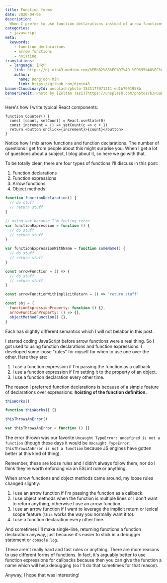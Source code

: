 ```yaml
---
title: Function forms
date: 2020-04-05
description:
  When I prefer to use function declarations instead of arrow functions
categories:
  - javascript
meta:
  keywords:
    - function declarations
    - arrow functions
    - hoisting
translations:
  - language: 한국어
    link: https://dj-min43.medium.com/%EB%B2%88%EC%97%AD-%ED%95%A8%EC%88%98%EC%9D%98-%ED%98%95%ED%83%9C%EB%93%A4-81ea5879010b
    author:
      name: Dongjoon Min
      link: https://github.com/djmin43
bannerCloudinaryId: unsplash/photo-1531177071211-ed1b7991958b
bannerCredit: Photo by [Zoltan Tasi](https://unsplash.com/photos/b3PuuRU8IPc)
---
```


Here's how I write typical React components:

```tsx
function Counter() {
  const [count, setCount] = React.useState(0)
  const increment = () => setCount(c => c + 1)
  return <button onClick={increment}>{count}</button>
}
```

Notice how I mix arrow functions and function declarations. The number of
questions I get from people about this might surprise you. When I get a lot of
questions about a subject, I blog about it, so here we go with that.

To be totally clear, there are four types of functions I'll discuss in this
post:

1. Function declarations
2. Function expressions
3. Arrow functions
4. Object methods

```js
function functionDeclaration() {
  // do stuff
  // return stuff
}

// using var because I'm feeling retro
var functionExpression = function () {
  // do stuff
  // return stuff
}

var functionExpressionWithName = function someName() {
  // do stuff
  // return stuff
}

const arrowFunction = () => {
  // do stuff
  // return stuff
}

const arrowFunctionWithImplicitReturn = () => 'return stuff'

const obj = {
  functionExpressionProperty: function () {},
  arrowFunctionProperty: () => {},
  objectMethodFunction() {},
}
```

Each has slightly different semantics which I will not belabor in this post.

I started coding JavaScript before arrow functions were a real thing. So I got
used to using function declarations and function expressions. I developed some
loose "rules" for myself for when to use one over the other. Here they are:

1. I use a function expression if I'm passing the function as a callback.
2. I use a function expression if I'm setting it to the property of an object.
3. I use a function declaration every other time.

The reason I preferred function declarations is because of a simple feature of
declarations over expressions: **hoisting of the function definition.**

```js
thisWorks()

function thisWorks() {}

thisThrowsAnError()

var thisThrowsAnError = function () {}
```

The error thrown was our favorite
`Uncaught TypeError: undefined is not a function` (though these days it would be
`Uncaught TypeError: thisThrowsAnError is not a function` because JS engines
have gotten better at this kind of thing).

Remember, these are loose rules and I didn't always follow them, nor do I think
they're worth enforcing via an ESLint rule or anything.

When arrow functions and object methods came around, my loose rules changed
slightly:

1. I use an arrow function if I'm passing the function as a callback.
2. I use object methods when the function is multiple lines or I don't want to
   return anything, otherwise I use an arrow function
3. I use an arrow function if I want to leverage the implicit return or lexical
   scope feature (`this` works the way you normally want it to).
4. I use a function declaration every other time.

And sometimes I'll make single-line, returning functions a function declaration
anyway, just because it's easier to stick in a debugger statement or
`console.log`.

These aren't really hard and fast rules or anything. There are more reasons to
use different forms of functions. In fact, it's arguably better to use function
expressions for callbacks because then you can give the function a name which
will help debugging (so I'll do that sometimes for that reason).

Anyway, I hope that was interesting!
